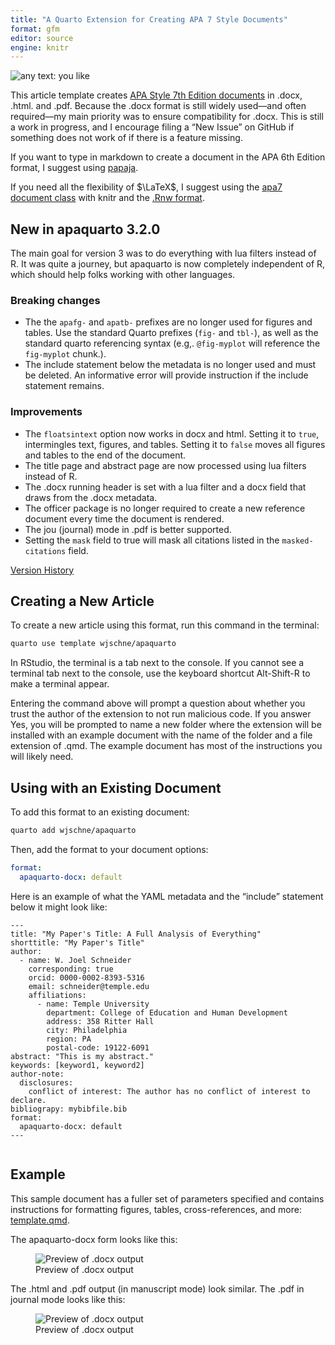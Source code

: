 ```yaml
---
title: "A Quarto Extension for Creating APA 7 Style Documents"
format: gfm
editor: source
engine: knitr
---
```

<img loading="lazy" alt="any text: you like" src="https://img.shields.io/badge/lifecycle-experimental-orange">

This article template creates [APA Style 7th Edition documents](https://apastyle.apa.org/) in .docx, .html. and .pdf. Because the .docx format is still widely used---and often required---my main priority was to ensure compatibility for .docx. This is still a work in progress, and I encourage filing a "New Issue" on GitHub if something does not work of if there is a feature missing.

If you want to type in markdown to create a document in the APA 6th Edition format, I suggest using [papaja](https://frederikaust.com/papaja_man/).

If you need all the flexibility of $\LaTeX$, I suggest using the [apa7 document class](https://ctan.org/pkg/apa7) with knitr and the [.Rnw format](https://support.posit.co/hc/en-us/articles/200552056-Using-Sweave-and-knitr).

## New in apaquarto 3.2.0

The main goal for version 3 was to do everything with lua filters instead of R. It was quite a journey, but apaquarto is now completely independent of R, which should help folks working with other languages.

### Breaking changes

* The the `apafg-` and `apatb-` prefixes are no longer used for figures and tables. Use the standard Quarto prefixes (`fig-` and `tbl-`), as well as the standard quarto referencing syntax (e.g,. `@fig-myplot` will reference the `fig-myplot` chunk.). 
*  The include statement below the metadata is no longer used and must be deleted. An informative error will provide instruction if the include statement remains. 

### Improvements

- The `floatsintext` option now works in docx and html. Setting it to `true`, intermingles text, figures, and tables. Setting it to `false` moves all figures and tables to the end of the document.
- The title page and abstract page are now processed using lua filters instead of R.
- The .docx running header is set with a lua filter and a docx field that draws from the .docx metadata. 
- The officer package is no longer required to create a new reference document every time the document is rendered.
- The jou (journal) mode in .pdf is better supported.
- Setting the `mask` field to true will mask all citations listed in the `masked-citations` field.

[Version History](NEWS.md)

## Creating a New Article

To create a new article using this format, run this command in the terminal:

``` bash
quarto use template wjschne/apaquarto
```

In RStudio, the terminal is a tab next to the console. If you cannot see a terminal tab next to the console, use the keyboard shortcut Alt-Shift-R to make a terminal appear.

Entering the command above will prompt a question about whether you trust the author of the extension to not run malicious code. If you answer Yes, you will be prompted to name a new folder where the extension will be installed with an example document with the name of the folder and a file extension of .qmd. The example document has most of the instructions you will likely need.

## Using with an Existing Document

To add this format to an existing document:

``` bash
quarto add wjschne/apaquarto
```

Then, add the format to your document options:

``` yaml
format:
  apaquarto-docx: default
```



Here is an example of what the YAML metadata and the "include" statement below it might look like:

```         
---
title: "My Paper's Title: A Full Analysis of Everything"
shorttitle: "My Paper's Title"
author:
  - name: W. Joel Schneider
    corresponding: true
    orcid: 0000-0002-8393-5316
    email: schneider@temple.edu
    affiliations:
      - name: Temple University
        department: College of Education and Human Development
        address: 358 Ritter Hall
        city: Philadelphia
        region: PA
        postal-code: 19122-6091
abstract: "This is my abstract."
keywords: [keyword1, keyword2]
author-note:
  disclosures:
    conflict of interest: The author has no conflict of interest to declare.
bibliograpy: mybibfile.bib     
format:
  apaquarto-docx: default
---


```

## Example

This sample document has a fuller set of parameters specified and contains instructions for formatting figures, tables, cross-references, and more: [template.qmd](template.qmd).

The apaquarto-docx form looks like this:

![Preview of .docx output](img/docx.png)

The .html and .pdf output (in manuscript mode) look similar. The .pdf in journal mode looks like this:

![Preview of .docx output](img/journalmode.png)







